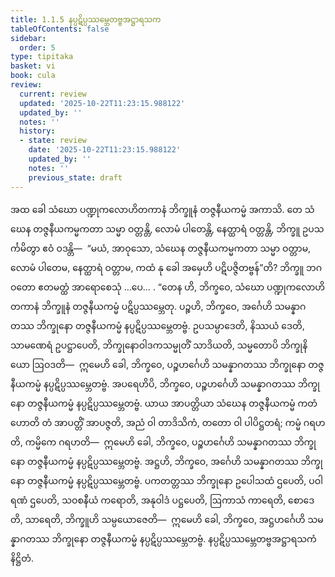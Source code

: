 ```yaml
---
title: 1.1.5 နပ္ပဋိပ္ပဿမ္ဘေတဗ္ဗအဋ္ဌာရသက
tableOfContents: false
sidebar:
  order: 5
type: tipitaka
basket: vi
book: cula
review:
  current: review
  updated: '2025-10-22T11:23:15.988122'
  updated_by: ''
  notes: ''
  history:
  - state: review
    date: '2025-10-22T11:23:15.988122'
    updated_by: ''
    notes: ''
    previous_state: draft
---
```



<ReviewStatus review={frontmatter.review} showDetails={true} />

<HypothesisAnnotation frontmatter={frontmatter} />

<DynamicBreadcrumb />

<Division number="8" book="cula" e="ch" v="4" p="10">

<Paragraph number="45" book="cula">
အထ ခေါ သံဃော ပဏ္ဍုကလောဟိတကာနံ ဘိက္ခူနံ တဇ္ဇနီယကမ္မံ အကာသိ. တေ သံဃေန တဇ္ဇနီယကမ္မကတာ သမ္မာ ဝတ္တန္တိ, လောမံ ပါတေန္တိ, နေတ္ထာရံ ဝတ္တန္တိ, ဘိက္ခူ ဥပသင်္ကမိတွာ ဧဝံ ဝဒန္တိ—  “မယံ, အာဝုသော, သံဃေန တဇ္ဇနီယကမ္မကတာ သမ္မာ ဝတ္တာမ, လောမံ ပါတေမ, နေတ္ထာရံ ဝတ္တာမ, ကထံ နု ခေါ အမှေဟိ ပဋိပဇ္ဇိတဗ္ဗန်”တိ? ဘိက္ခူ ဘဂဝတော ဧတမတ္ထံ အာရောစေသုံ …ပေ… . “တေန ဟိ, ဘိက္ခဝေ, သံဃော ပဏ္ဍုကလောဟိတကာနံ ဘိက္ခူနံ တဇ္ဇနီယကမ္မံ ပဋိပ္ပဿမ္ဘေတု.
</Paragraph>

<Paragraph number="46" book="cula">
ပဉ္စဟိ, ဘိက္ခဝေ, အင်္ဂေဟိ သမန္နာဂတဿ ဘိက္ခုနော တဇ္ဇနီယကမ္မံ နပ္ပဋိပ္ပဿမ္ဘေတဗ္ဗံ. ဥပသမ္ပာဒေတိ, နိဿယံ ဒေတိ, သာမဏေရံ ဥပဋ္ဌာပေတိ, ဘိက္ခုနောဝါဒကသမ္မုတိံ သာဒိယတိ, သမ္မတောပိ ဘိက္ခုနိယော ဩဝဒတိ—  ဣမေဟိ ခေါ, ဘိက္ခဝေ, ပဉ္စဟင်္ဂေဟိ သမန္နာဂတဿ ဘိက္ခုနော တဇ္ဇနီယကမ္မံ နပ္ပဋိပ္ပဿမ္ဘေတဗ္ဗံ.
</Paragraph>

<Paragraph number="47" book="cula">
အပရေဟိပိ, ဘိက္ခဝေ, ပဉ္စဟင်္ဂေဟိ သမန္နာဂတဿ ဘိက္ခုနော တဇ္ဇနီယကမ္မံ နပ္ပဋိပ္ပဿမ္ဘေတဗ္ဗံ. ယာယ အာပတ္တိယာ သံဃေန တဇ္ဇနီယကမ္မံ ကတံ ဟောတိ တံ အာပတ္တိံ အာပဇ္ဇတိ, အညံ ဝါ တာဒိသိကံ, တတော ဝါ ပါပိဋ္ဌတရံ; ကမ္မံ ဂရဟတိ, ကမ္မိကေ ဂရဟတိ—  ဣမေဟိ ခေါ, ဘိက္ခဝေ, ပဉ္စဟင်္ဂေဟိ သမန္နာဂတဿ ဘိက္ခုနော တဇ္ဇနီယကမ္မံ နပ္ပဋိပ္ပဿမ္ဘေတဗ္ဗံ.
</Paragraph>

<Paragraph number="48" book="cula">
အဋ္ဌဟိ, ဘိက္ခဝေ, အင်္ဂေဟိ သမန္နာဂတဿ ဘိက္ခုနော တဇ္ဇနီယကမ္မံ နပ္ပဋိပ္ပဿမ္ဘေတဗ္ဗံ. ပကတတ္တဿ ဘိက္ခုနော ဥပေါသထံ ဌပေတိ, ပဝါရဏံ ဌပေတိ, သဝစနီယံ ကရောတိ, အနုဝါဒံ ပဋ္ဌပေတိ, ဩကာသံ ကာရေတိ, စောဒေတိ, သာရေတိ, ဘိက္ခူဟိ သမ္ပယောဇေတိ—  ဣမေဟိ ခေါ, ဘိက္ခဝေ, အဋ္ဌဟင်္ဂေဟိ သမန္နာဂတဿ ဘိက္ခုနော တဇ္ဇနီယကမ္မံ နပ္ပဋိပ္ပဿမ္ဘေတဗ္ဗံ.

</Paragraph>
</Division>

<Paragraph number="49" type="center" book="cula">
နပ္ပဋိပ္ပဿမ္ဘေတဗ္ဗအဋ္ဌာရသကံ နိဋ္ဌိတံ.
</Paragraph>